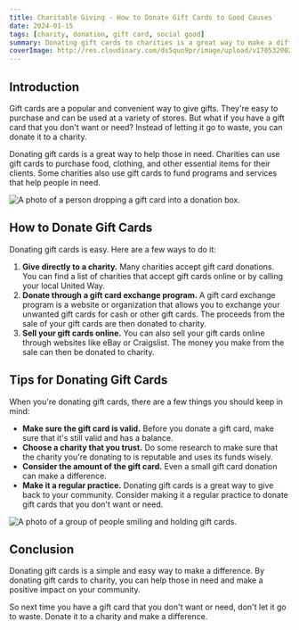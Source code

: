 ```yaml
---
title: Charitable Giving - How to Donate Gift Cards to Good Causes
date: 2024-01-15
tags: [charity, donation, gift card, social good]
summary: Donating gift cards to charities is a great way to make a difference. Learn how to do it effectively and use them for the greatest impact.
coverImage: http://res.cloudinary.com/ds5quo9pr/image/upload/v1705320029/Blog-Posts/sti1Rnwebp.jpg
---
```


## Introduction

Gift cards are a popular and convenient way to give gifts. They're easy to purchase and can be used at a variety of stores. But what if you have a gift card that you don't want or need? Instead of letting it go to waste, you can donate it to a charity.

Donating gift cards is a great way to help those in need. Charities can use gift cards to purchase food, clothing, and other essential items for their clients. Some charities also use gift cards to fund programs and services that help people in need.

![A photo of a person dropping a gift card into a donation box.](http://res.cloudinary.com/ds5quo9pr/image/upload/v1705320029/Blog-Posts/sti1Rnwebp.jpg)

## How to Donate Gift Cards

Donating gift cards is easy. Here are a few ways to do it:

1. **Give directly to a charity.** Many charities accept gift card donations. You can find a list of charities that accept gift cards online or by calling your local United Way.
2. **Donate through a gift card exchange program.** A gift card exchange program is a website or organization that allows you to exchange your unwanted gift cards for cash or other gift cards. The proceeds from the sale of your gift cards are then donated to charity.
3. **Sell your gift cards online.** You can also sell your gift cards online through websites like eBay or Craigslist. The money you make from the sale can then be donated to charity.

## Tips for Donating Gift Cards

When you're donating gift cards, there are a few things you should keep in mind:

* **Make sure the gift card is valid.** Before you donate a gift card, make sure that it's still valid and has a balance.
* **Choose a charity that you trust.** Do some research to make sure that the charity you're donating to is reputable and uses its funds wisely.
* **Consider the amount of the gift card.** Even a small gift card donation can make a difference.
* **Make it a regular practice.** Donating gift cards is a great way to give back to your community. Consider making it a regular practice to donate gift cards that you don't want or need.

![A photo of a group of people smiling and holding gift cards.](http://res.cloudinary.com/ds5quo9pr/image/upload/v1705320123/Blog-Posts/8CybPEwebp.jpg)

## Conclusion

Donating gift cards is a simple and easy way to make a difference. By donating gift cards to charity, you can help those in need and make a positive impact on your community.

So next time you have a gift card that you don't want or need, don't let it go to waste. Donate it to a charity and make a difference.